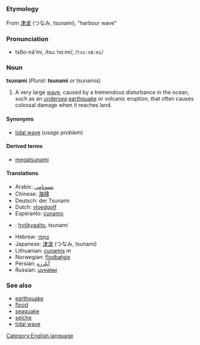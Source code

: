 =={{en}}==
[[Category:English language]]
===Etymology===
From {{ja}} [[津波]] (つなみ, tsunami), "harbour wave"

===Pronunciation===
*tso͞o-nä'mi, /tsuːˈnɑːmi/, /<tt>tsu:nA:mi</tt>/

===Noun===
'''tsunami''' (''Plural:'' '''tsunami''' ''or'' tsunamis)

#A very large [[wave]], caused by a tremendous disturbance in the ocean, such as an [[undersea]] [[earthquake]] or volcanic eruption, that often causes colossal damage when it reaches land.

====Synonyms====
*[[tidal wave]] (''usage problem'')

====Derived terms====
*[[megatsunami]]

====Translations====
*Arabic: [[تسونامي]]
*Chinese: [[海啸]]
*Deutsch: der Tsunami
*Dutch: [[vloedgolf]]
*Esperanto: [[cunamo]]
*{{fi}}: [[hyökyaalto]], tsunami
*Hebrew: [[צונמי|צוּנַמי]]
*Japanese: [[津波]] (つなみ, tsunami)
*Lithuanian: [[cunamis]] ''m''
*Norwegian: [[flodbølgje]]<!-- nynorsk, not sure about bokmaal -->
*Persian: [[ابلرزه|آبلرزه]]
*Russian: [[цунами|цуна́ми]]

===See also===
*[[earthquake]]
*[[flood]]
*[[seaquake]]
*[[seiche]]
*[[tidal wave]]